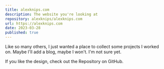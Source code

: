 ```yaml
---
title: alexknips.com
description: The website you're looking at
repository: alexknips/alexknips.com
url: https://alexknips.com
date: 2023-03-28
published: true
---
```



Like so many others, I just wanted a place to collect some projects I worked on. Maybe I'll add a blog, maybe I won't. I'm not sure yet.

If you like the design, check out the Repository on GitHub.


